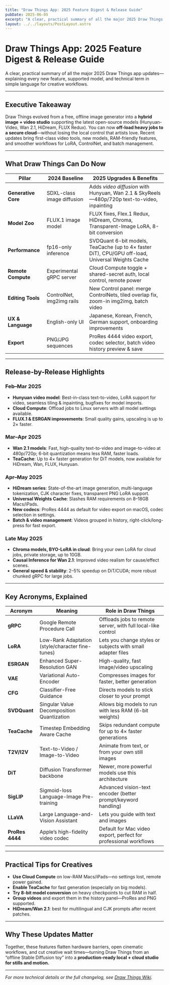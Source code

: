 ```yaml
---
title: "Draw Things App: 2025 Feature Digest & Release Guide"
pubDate: 2025-06-05
excerpt: "A clear, practical summary of all the major 2025 Draw Things app updates—explaining every new feature, supported model, and technical term in simple language for creative workflows."
layout: ../../layouts/PostLayout.astro
---
```


# Draw Things App: 2025 Feature Digest & Release Guide

A clear, practical summary of all the major 2025 Draw Things app updates—explaining every new feature, supported model, and technical term in simple language for creative workflows.

---

## Executive Takeaway

Draw Things evolved from a free, offline image generator into a **hybrid image + video studio** supporting the latest open-source models (Hunyuan-Video, Wan 2.1, HiDream, FLUX Redux). You can now **off-load heavy jobs to a secure cloud**—without losing the local control that artists love. Recent updates bring first-class video tools, new models, RAM-friendly features, and smoother workflows for LoRA, ControlNet, and batch management.

---

## What Draw Things Can Do Now

| Pillar                | 2024 Baseline                 | 2025 Upgrades & Benefits                                                          |
|-----------------------|-------------------------------|-----------------------------------------------------------------------------------|
| **Generative Core**   | SDXL-class image diffusion    | Adds *video diffusion* with Hunyuan, Wan 2.1 & SkyReels—480p/720p text-to-video, inpainting |
| **Model Zoo**         | FLUX.1 image model            | FLUX fixes, Flex.1 Redux, HiDream, Chroma, Transparent-Image LoRA, 8-bit conversion |
| **Performance**       | fp16-only inference           | SVDQuant 6-bit models, TeaCache (up to 4× faster DiT), CPU/GPU off-load, Universal Weights Cache |
| **Remote Compute**    | Experimental gRPC server      | Cloud Compute toggle + shared-secret auth, local control, remote power             |
| **Editing Tools**     | ControlNet, img2img rails     | New Control panel: merge ControlNets, tiled overlap fix, zoom-in img2img, batch video |
| **UX & Language**     | English-only UI               | Japanese, Korean, French, German support, onboarding improvements                  |
| **Export**            | PNG/JPG sequences             | ProRes 4444 video export, codec selector, batch video history preview & save       |

---

## Release-by-Release Highlights

### Feb–Mar 2025

- **Hunyuan video model**: Best-in-class text-to-video, LoRA support for video, seamless tiling & inpainting, bugfixes for model imports.
- **Cloud Compute**: Offload jobs to Linux servers with all model settings available.
- **FLUX.1 & ESRGAN improvements**: Small quality gains, upscaling is up to 2× faster.

### Mar–Apr 2025

- **Wan 2.1 models**: Fast, high-quality text-to-video and image-to-video at 480p/720p; 6-bit quantization means less RAM, faster loads.
- **TeaCache**: Up to 4× faster generation for DiT models, now available for HiDream, Wan, FLUX, Hunyuan.

### Apr–May 2025

- **HiDream series**: State-of-the-art image generation, multi-language tokenization, CJK character fixes, transparent PNG LoRA support.
- **Universal Weights Cache**: Slashes RAM requirements on 8–18GB Macs/iPads.
- **New codecs**: ProRes 4444 as default for video export on macOS, codec selection in settings.
- **Batch & video management**: Videos grouped in history, right-click/long-press for fast export.

### Late May 2025

- **Chroma models, BYO-LoRA in cloud**: Bring your own LoRA for cloud jobs, private storage, up to 10GB.
- **Causal Inference for Wan 2.1**: Improved video realism for cause/effect scenes.
- **General speed & stability**: 2–5% speedup on DiT/CUDA; more robust chunked gRPC for large jobs.

---

## Key Acronyms, Explained

| Acronym   | Meaning                                          | Role in Draw Things                                              |
|-----------|--------------------------------------------------|------------------------------------------------------------------|
| **gRPC**  | Google Remote Procedure Call                     | Offloads jobs to remote server, with full local-like control     |
| **LoRA**  | Low-Rank Adaptation (style/character fine-tunes) | Lets you change styles or subjects with small adapter files      |
| **ESRGAN**| Enhanced Super-Resolution GAN                    | High-quality, fast image/video upscaling                        |
| **VAE**   | Variational Auto-Encoder                         | Compresses images for faster, better generation                 |
| **CFG**   | Classifier-Free Guidance                         | Directs models to stick closer to your prompt                   |
| **SVDQuant**| Singular Value Decomposition Quantization      | Allows big models to run with less RAM (6-bit weights)          |
| **TeaCache**| Timestep Embedding Aware Cache                 | Skips redundant compute for up to 4× faster generations         |
| **T2V/I2V**| Text-to-Video / Image-to-Video                  | Animate from text, or from your own still images                |
| **DiT**   | Diffusion Transformer backbone                   | Newer, more powerful models use this architecture               |
| **SigLIP**| Sigmoid-loss Language-Image Pre-training         | Advanced vision-text encoder (better prompt/keyword handling)   |
| **LLaVA** | Large Language-and-Vision Assistant              | Lets you guide with text and images                             |
| **ProRes 4444** | Apple’s high-fidelity video codec          | Default for Mac video export, perfect for professional workflows|

---

## Practical Tips for Creatives

- **Use Cloud Compute** on low-RAM Macs/iPads—no settings lost, remote power gained.
- **Enable TeaCache** for fast generation (especially on big models).
- **Try 8-bit model conversion** on heavy checkpoints to cut RAM in half.
- **Group videos** and export them in the history panel—ProRes and PNG supported.
- **HiDream/Wan 2.1**: best for multilingual and CJK prompts after recent patches.

---

## Why These Updates Matter

Together, these features flatten hardware barriers, open cinematic workflows, and cut creative wait times—turning Draw Things from an “offline Stable Diffusion toy” into a **production-ready local + cloud studio for stills and motion.**

---

*For more technical details or the full changelog, see [Draw Things Wiki](https://wiki.drawthings.ai/wiki/Main_Page).*
